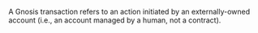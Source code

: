 A Gnosis transaction refers to an action initiated by an externally-owned account (i.e., an account managed by a human, not a contract).